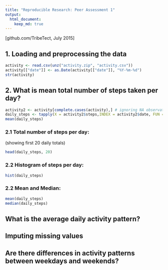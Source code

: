 ```yaml
---
title: "Reproducible Research: Peer Assessment 1"
output: 
  html_document:
    keep_md: true
---
```


[github.com/TribeTect, July 2015]

## 1. Loading and preprocessing the data
```r
activity <- read.csv(unz("activity.zip", "activity.csv"))
activity[["date"]] <- as.Date(activity[["date"]], "%Y-%m-%d")
str(activity)

```

## 2. What is mean total number of steps taken per day?
```r
activity2 <- activity[complete.cases(activity),] # ignoring NA observations for this part of the assignment
daily_steps <- tapply(X = activity2$steps,INDEX = activity2$date, FUN = "sum")
mean(daily_steps)
```

### 2.1 Total number of steps per day:
(showing first 20 daily totals)
```r
head(daily_steps, 20)
```

### 2.2 Histogram of steps per day:
```r
hist(daily_steps)
```

### 2.2 Mean and Median:
```r
mean(daily_steps)
median(daily_steps)

```
## What is the average daily activity pattern?



## Imputing missing values



## Are there differences in activity patterns between weekdays and weekends?
